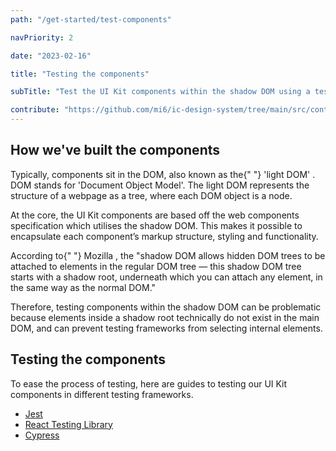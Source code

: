 ```yaml
---
path: "/get-started/test-components"

navPriority: 2

date: "2023-02-16"

title: "Testing the components"

subTitle: "Test the UI Kit components within the shadow DOM using a testing framework."

contribute: "https://github.com/mi6/ic-design-system/tree/main/src/content/structured/get-started/test-components.mdx"
---
```


## How we've built the components

<p>
  Typically, components sit in the DOM, also known as the{" "}
  <ic-link
    target="_blank"
    href="https://www.codecademy.com/resources/blog/what-is-dom/"
    rel="noreferer noopener nofollow"
  >
    'light DOM'
  </ic-link>
  . DOM stands for 'Document Object Model'. The light DOM represents the structure
  of a webpage as a tree, where each DOM object is a node.
</p>

At the core, the UI Kit components are based off the web components specification which utilises the shadow DOM. This makes it possible to encapsulate each component’s markup structure, styling and functionality.

<p>
  According to{" "}
  <ic-link
    target="_blank"
    href="https://developer.mozilla.org/en-US/docs/Web/Web_Components/Using_shadow_DOM"
    rel="noreferer noopener nofollow"
  >
    Mozilla
  </ic-link>
  , the "shadow DOM allows hidden DOM trees to be attached to elements in the regular
  DOM tree — this shadow DOM tree starts with a shadow root, underneath which you
  can attach any element, in the same way as the normal DOM."
</p>

Therefore, testing components within the shadow DOM can be problematic because elements inside a shadow root technically do not exist in the main DOM, and can prevent testing frameworks from selecting internal elements.

## Testing the components

To ease the process of testing, here are guides to testing our UI Kit components in different testing frameworks.

- [Jest](/get-started/test-components/testing-with-jest)
- [React Testing Library](/get-started/test-components/testing-with-react-testing-library)
- [Cypress](/get-started/test-components/testing-with-cypress)
